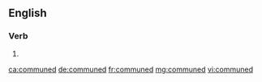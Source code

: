 ==English==

===Verb===
{{head|en|verb form}}

# {{en-past of|commune}}

[[ca:communed]]
[[de:communed]]
[[fr:communed]]
[[mg:communed]]
[[vi:communed]]